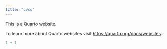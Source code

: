 ```yaml
---
title: "cvco"
---
```


This is a Quarto website.

To learn more about Quarto websites visit <https://quarto.org/docs/websites>.

```r
1 + 1
```
